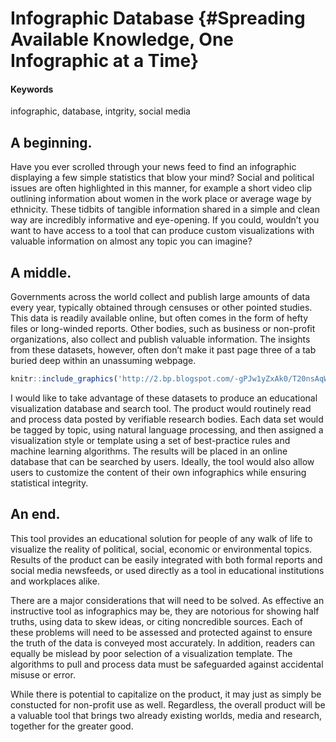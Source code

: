# Infographic Database {#Spreading Available Knowledge, One Infographic at a Time}

#### Keywords

infographic, database, intgrity, social media

## A beginning.

Have you ever scrolled through your news feed to find an infographic displaying a few simple statistics that blow your mind? Social and political issues are often highlighted in this manner, for example a short video clip outlining information about women in the work place or average wage by ethnicity. These tidbits of tangible information shared in a simple and clean way are incredibly informative and eye-opening. If you could, wouldn't you want to have access to a tool that can produce custom visualizations with valuable information on almost any topic you can imagine?

## A middle.

Governments across the world collect and publish large amounts of data every year, typically obtained through censuses or other pointed studies. This data is readily available online, but often comes in the form of hefty files or long-winded reports. Other bodies, such as business or non-profit organizations, also collect and publish valuable information. The insights from these datasets, however, often don't make it past page three of a tab buried deep within an unassuming webpage.

<!-- ...or include images directly from the web. Cite your sources! -->
```r
knitr::include_graphics('http://2.bp.blogspot.com/-gPJw1yZxAk0/T20nsAqW60I/AAAAAAAAOt8/OK2P-NaRGRw/s1600/satirical%2Binfographic%2Bhack%2Bbloodshot.png')
```

I would like to take advantage of these datasets to produce an educational visualization database and search tool. The product would routinely read and process data posted by verifiable research bodies. Each data set would be tagged by topic, using natural language processing, and then assigned a visualization style or template using a set of best-practice rules and machine learning algorithms. The results will be placed in an online database that can be searched by users. Ideally, the tool would also allow users to customize the content of their own infographics while ensuring statistical integrity.

## An end.

This tool provides an educational solution for people of any walk of life to visualize the reality of political, social, economic or environmental topics. Results of the product can be easily integrated with both formal reports and social media newsfeeds, or used directly as a tool in educational institutions and workplaces alike. 

There are a major considerations that will need to be solved. As effective an instructive tool as infographics may be, they are notorious for showing half truths, using data to skew ideas, or citing noncredible sources. Each of these problems will need to be assessed and protected against to ensure the truth of the data is conveyed most accurately. In addition, readers can equally be mislead by poor selection of a visualization template. The algorithms to pull and process data must be safeguarded against accidental misuse or error.

While there is potential to capitalize on the product, it may just as simply be constucted for non-profit use as well. Regardless, the overall product will be a valuable tool that brings two already existing worlds, media and research, together for the greater good. 
